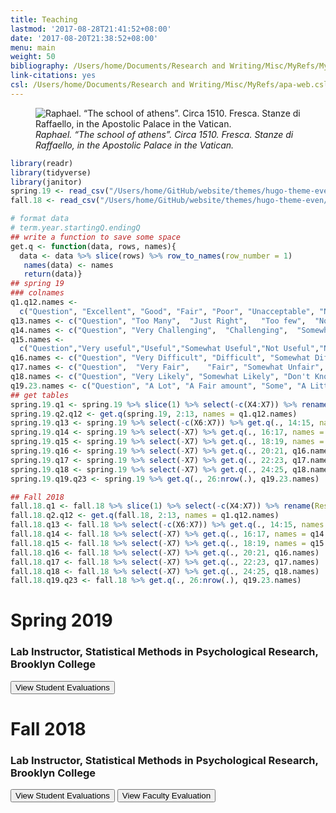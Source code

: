 ```yaml
---
title: Teaching
lastmod: '2017-08-28T21:41:52+08:00'
date: '2017-08-20T21:38:52+08:00'
menu: main
weight: 50
bibliography: /Users/home/Documents/Research and Writing/Misc/MyRefs/MyRefs.bib
link-citations: yes
csl: /Users/home/Documents/Research and Writing/Misc/MyRefs/apa-web.csl
---
```


![<i>Raphael. “The school of athens”. Circa 1510. Fresca. Stanze di Raffaello, in the Apostolic Palace in the Vatican.</i>](/img/athens.jpg)

```r
library(readr)
library(tidyverse)
library(janitor)
spring.19 <- read_csv("/Users/home/GitHub/website/themes/hugo-theme-even/static/data/spring19.csv")
fall.18 <- read_csv("/Users/home/GitHub/website/themes/hugo-theme-even/static/data/fall18.csv")

# format data
# term.year.startingQ.endingQ
## write a function to save some space
get.q <- function(data, rows, names){
  data <- data %>% slice(rows) %>% row_to_names(row_number = 1)
   names(data) <- names
   return(data)}
## spring 19
### colnames
q1.q12.names <- 
  c("Question", "Excellent", "Good", "Fair", "Poor", "Unacceptable", "Not applicable", "Responses")
q13.names <- c("Question", "Too Many", 	"Just Right",	"Too few",	"Not Applicable", "Responses")
q14.names <- c("Question", "Very Challenging",	"Challenging",	"Somewhat Challenging",	"Not Challenging", "Not Applicable",  "Responses")
q15.names <- 
  c("Question","Very useful","Useful","Somewhat Useful","Not Useful","Not Applicable", "Responses")
q16.names <- c("Question", "Very Difficult", "Difficult", "Somewhat Difficult",	"Not Difficult",	"Not Applicable", "Responses")
q17.names <- c("Question",	"Very Fair",	"Fair",	"Somewhat Unfair", "Unfair",	"Not Applicable", "Responses")
q18.names <- c("Question", "Very Likely", "Somewhat Likely", "Don't Know", "Somewhat Unlikely", "Very Unlikely", "Responses")
q19.23.names <- c("Question", "A Lot", "A Fair amount", "Some", "A Little", "Hardly Anything", "Not Applicable", "Responses")
## get tables
spring.19.q1 <- spring.19 %>% slice(1) %>% select(-c(X4:X7)) %>% rename(Responses = "N.answers")
spring.19.q2.q12 <- get.q(spring.19, 2:13, names = q1.q12.names)
spring.19.q13 <- spring.19 %>% select(-c(X6:X7)) %>% get.q(., 14:15, names = q13.names)
spring.19.q14 <- spring.19 %>% select(-X7) %>% get.q(., 16:17, names = q14.names)
spring.19.q15 <- spring.19 %>% select(-X7) %>% get.q(., 18:19, names = q15.names)
spring.19.q16 <- spring.19 %>% select(-X7) %>% get.q(., 20:21, q16.names)
spring.19.q17 <- spring.19 %>% select(-X7) %>% get.q(., 22:23, q17.names)
spring.19.q18 <- spring.19 %>% select(-X7) %>% get.q(., 24:25, q18.names)
spring.19.q19.q23 <- spring.19 %>% get.q(., 26:nrow(.), q19.23.names)

## Fall 2018
fall.18.q1 <- fall.18 %>% slice(1) %>% select(-c(X4:X7)) %>% rename(Responses = "N.answers")
fall.18.q2.q12 <- get.q(fall.18, 2:13, names = q1.q12.names)
fall.18.q13 <- fall.18 %>% select(-c(X6:X7)) %>% get.q(., 14:15, names = q13.names)
fall.18.q14 <- fall.18 %>% select(-X7) %>% get.q(., 16:17, names = q14.names)
fall.18.q15 <- fall.18 %>% select(-X7) %>% get.q(., 18:19, names = q15.names)
fall.18.q16 <- fall.18 %>% select(-X7) %>% get.q(., 20:21, q16.names)
fall.18.q17 <- fall.18 %>% select(-X7) %>% get.q(., 22:23, q17.names)
fall.18.q18 <- fall.18 %>% select(-X7) %>% get.q(., 24:25, q18.names)
fall.18.q19.q23 <- fall.18 %>% get.q(., 26:nrow(.), q19.23.names)
```


# Spring 2019

### Lab Instructor, Statistical Methods in Psychological Research, Brooklyn College

<button title="Click to show answer" type="button" onclick="if(document.getElementById('spring19') .style.display=='none') {document.getElementById('spring19') .style.display=''} else{document.getElementById('spring19') .style.display='none'}">View Student Evaluations </button>

<div id="spring19" style="display:none">
```r
knitr::kable(
  spring.19.q1, 
  caption = "Spring 2019 Student Evaluations, Statistics Lab",
  align = "lccc") %>% 
  kableExtra::kable_styling(position = "left")
knitr::kable(spring.19.q2.q12, align = "lccccccc") %>% 
  kableExtra::kable_styling(position = "left")
knitr::kable(spring.19.q13, align = "lccccc") %>% 
  kableExtra::kable_styling(position = "left")
knitr::kable(spring.19.q14, align = "lcccccc") %>% 
  kableExtra::kable_styling(position = "left")
knitr::kable(spring.19.q15, align = "lcccccc") %>% 
  kableExtra::kable_styling(position = "left")
knitr::kable(spring.19.q16, align = "lcccccc") %>% 
  kableExtra::kable_styling(position = "left")
knitr::kable(spring.19.q17, align = "lcccccc") %>% 
  kableExtra::kable_styling(position = "left")
knitr::kable(spring.19.q19.q23, align = "lccccccc") %>% 
  kableExtra::kable_styling(position = "left")
```
</div>

# Fall 2018

### Lab Instructor, Statistical Methods in Psychological Research, Brooklyn College

<button title="Click to show answer" type="button" onclick="if(document.getElementById('fall18') .style.display=='none') {document.getElementById('fall18') .style.display=''} else{document.getElementById('fall18') .style.display='none'}">View Student Evaluations </button>

<button 
onclick="location.href='https://matthewevanaman.netlify.app//PDFs/eval_fall18.pdf'" 
type="button" >View Faculty Evaluation
</button>

<div id="fall18" style="display:none">
```r
knitr::kable(
  fall.18.q1, 
  caption = "Fall 2018 Student Evaluations, Statistics Lab",
   align = "lccc") %>% 
  kableExtra::kable_styling(position = "left")
knitr::kable(fall.18.q2.q12, align = "lccccccc") %>% 
  kableExtra::kable_styling(position = "left")
knitr::kable(fall.18.q13,  align = "lccccc") %>% 
  kableExtra::kable_styling(position = "left")
knitr::kable(fall.18.q14, align = "lcccccc") %>% 
  kableExtra::kable_styling(position = "left")
knitr::kable(fall.18.q15, align = "lcccccc") %>% 
  kableExtra::kable_styling(position = "left")
knitr::kable(fall.18.q16, align = "lcccccc") %>% 
  kableExtra::kable_styling(position = "left")
knitr::kable(fall.18.q17, align = "lcccccc") %>% 
  kableExtra::kable_styling(position = "left")
knitr::kable(fall.18.q19.q23, align = "lccccccc") %>% 
  kableExtra::kable_styling(position = "left")
```
</div>

